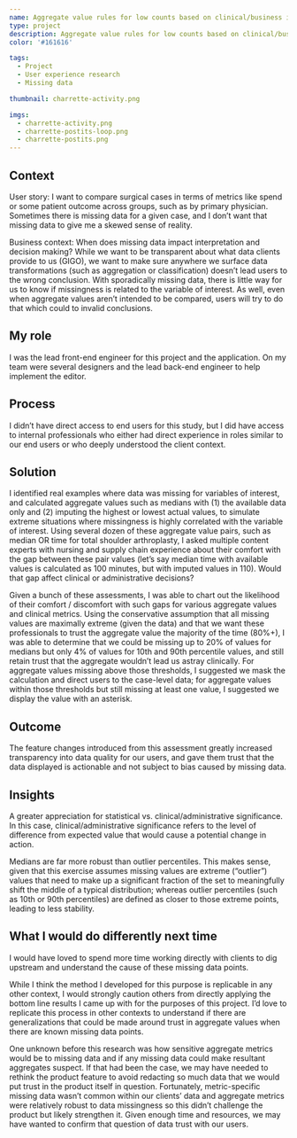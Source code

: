 ```yaml
---
name: Aggregate value rules for low counts based on clinical/business impact
type: project
description: Aggregate value rules for low counts based on clinical/business impact
color: '#161616'

tags:
  - Project
  - User experience research
  - Missing data

thumbnail: charrette-activity.png

imgs:
  - charrette-activity.png
  - charrette-postits-loop.png
  - charrette-postits.png
---
```


## Context

User story: I want to compare surgical cases in terms of metrics like spend or some patient outcome across groups, such as by primary physician. Sometimes there is missing data for a given case, and I don’t want that missing data to give me a skewed sense of reality.

Business context: When does missing data impact interpretation and decision making? While we want to be transparent about what data clients provide to us (GIGO), we want to make sure anywhere we surface data transformations (such as aggregation or classification) doesn’t lead users to the wrong conclusion. With sporadically missing data, there is little way for us to know if missingness is related to the variable of interest. As well, even when aggregate values aren’t intended to be compared, users will try to do that which could to invalid conclusions.

## My role

I was the lead front-end engineer for this project and the application. On my team were several designers and the lead back-end engineer to help implement the editor.

## Process

I didn’t have direct access to end users for this study, but I did have access to internal professionals who either had direct experience in roles similar to our end users or who deeply understood the client context.

## Solution

I identified real examples where data was missing for variables of interest, and calculated aggregate values such as medians with (1) the available data only and (2) imputing the highest or lowest actual values, to simulate extreme situations where missingness is highly correlated with the variable of interest. Using several dozen of these aggregate value pairs, such as median OR time for total shoulder arthroplasty, I asked multiple content experts with nursing and supply chain experience about their comfort with the gap between these pair values (let’s say median time with available values is calculated as 100 minutes, but with imputed values in 110). Would that gap affect clinical or administrative decisions?

Given a bunch of these assessments, I was able to chart out the likelihood of their comfort / discomfort with such gaps for various aggregate values and clinical metrics. Using the conservative assumption that all missing values are maximally extreme (given the data) and that we want these professionals to trust the aggregate value the majority of the time (80%+), I was able to determine that we could be missing up to 20% of values for medians but only 4% of values for 10th and 90th percentile values, and still retain trust that the aggregate wouldn’t lead us astray clinically. For aggregate values missing above those thresholds, I suggested we mask the calculation and direct users to the case-level data; for aggregate values within those thresholds but still missing at least one value, I suggested we display the value with an asterisk.

## Outcome

The feature changes introduced from this assessment greatly increased transparency into data quality for our users, and gave them trust that the data displayed is actionable and not subject to bias caused by missing data.

## Insights

A greater appreciation for statistical vs. clinical/administrative significance. In this case, clinical/administrative significance refers to the level of difference from expected value that would cause a potential change in action.

Medians are far more robust than outlier percentiles. This makes sense, given that this exercise assumes missing values are extreme (“outlier”) values that need to make up a significant fraction of the set to meaningfully shift the middle of a typical distribution; whereas outlier percentiles (such as 10th or 90th percentiles) are defined as closer to those extreme points, leading to less stability.

## What I would do differently next time

I would have loved to spend more time working directly with clients to dig upstream and understand the cause of these missing data points.

While I think the method I developed for this purpose is replicable in any other context, I would strongly caution others from directly applying the bottom line results I came up with for the purposes of this project. I’d love to replicate this process in other contexts to understand if there are generalizations that could be made around trust in aggregate values when there are known missing data points.

One unknown before this research was how sensitive aggregate metrics would be to missing data and if any missing data could make resultant aggregates suspect. If that had been the case, we may have needed to rethink the product feature to avoid redacting so much data that we would put trust in the product itself in question. Fortunately, metric-specific missing data wasn’t common within our clients’ data and aggregate metrics were relatively robust to data missingness so this didn’t challenge the product but likely strengthen it. Given enough time and resources, we may have wanted to confirm that question of data trust with our users.
